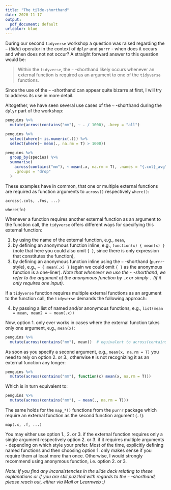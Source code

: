 ```yaml
---
title: "The tilde-shorthand"
date: 2020-11-17
output:
  pdf_document: default
urlcolor: blue
---
```


During our second `tidyverse` workshop a question was raised regarding the `~` (*tilde*) operator in the context of `dplyr` and `purrr` - when does it occurs and when does not not occur? A straight forward answer to this question would be:

> Within the `tidyverse`, the `~` -shorthand likely occurs whenever an external function is required as an argument to one of the `tidyverse` functions.

Since the use of the `~` -shorthand can appear quite bizarre at first, I will try to address its use in more detail.

Altogether, we have seen several use cases of the `~` -shorthand during the `dplyr` part of the workshop:
```r
penguins %>% 
  mutate(across(contains("mm"), ~ . / 1000), .keep = "all")
```
```r
penguins %>% 
  select(where(~ is.numeric(.))) %>%
  select(where(~ mean(., na.rm = T) > 1000))
```
```r
penguins %>% 
  group_by(species) %>%
  summarise(
    across(contains("mm"), ~ mean(.x, na.rm = T), .names = "{.col}_avg"),
    .groups = "drop"
  )
```
These examples have in common, that one or multiple external functions are required as function arguments to `across()` respectively `where()`:

```
across(.cols, .fns, ...)
```
```
where(fn)
```
Whenever a function requires another external function as an argument to the function call, the `tidyverse` offers different ways for specifying this external function:

1. by using the name of the external function, e.g., `mean`,
2. by defining an anonymous function inline, e.g., `function(x) { mean(x) }` (note that here you could also omit `{ }`, since there is only expression that constitutes the function),
3. by defining an anonymous function inline using the `~` -shorthand (`purrr`-style), e.g., `~ { mean(.x) }` (again we could omit `{ }` as the anonymous function is a one-liner). \newline
*Note that whenever we use the `~` -shorthand, we refer to the argument of the anonymous function by `.x` or simply `.` (if it only requires one input).*

If a `tidyverse` function requires multiple external functions as an argument to the function call, the `tidyverse` demands the following approach:

4. by passing a list of named and/or anonymous functions, e.g., `list(mean = mean, mean2 = ~ mean(.x))`



Now, option 1. only ever works in cases where the external function takes only one argument, e.g., `mean(x)`:
```r
penguins %>% 
  mutate(across(contains("mm"), mean))  # equivalent to across(contains("mm"), ~ mean(.))
```
As soon as you specify a second argument, e.g., `mean(x, na.rm = T)` you need to rely on option 2. or 3., otherwise `R` is not recognizing it as an external function any longer:
```r
penguins %>% 
  mutate(across(contains("mm"), function(x) mean(x, na.rm = T)))
```
Which is in turn equivalent to:
```r
penguins %>% 
  mutate(across(contains("mm"), ~ mean(., na.rm = T)))
```

The same holds for the `map_*()` functions from the `purrr` package which require an external function as the second function argument (`.f`):
```
map(.x, .f, ...)
```
You may either use option 1., 2. or 3. if the external function requires only a single argument respectively option 2. or 3. if it requires multiple arguments - depending on which style your prefer. Most of the time, explicitly defining named functions and then choosing option 1. only makes sense if you require them at least more than once. Otherwise, I would strongly recommend using anonymous function, i.e. option 2. or 3.


*Note: If you find any inconsistencies in the slide deck relating to these explanations or if you are still puzzled with regards to the `~` -shorthand, please reach out, either via Mail or Learnweb :) *
